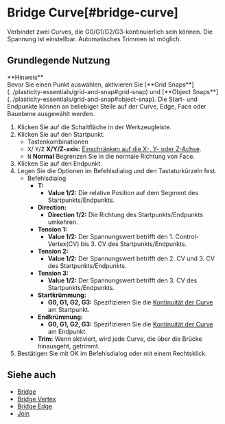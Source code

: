 
# Bridge Curve[#bridge-curve]

<Reference shortcut="" command="Bridge Curve" button="" />

Verbindet zwei Curves, die G0/G1/G2/G3-kontinuierlich sein können. Die Spannung ist einstellbar. Automatisches Trimmen ist möglich.

## Grundlegende Nutzung

<Callout emoji="❗">
    **Hinweis**<br />
Bevor Sie einen Punkt auswählen, aktivieren Sie [**Grid Snaps**](../plasticity-essentials/grid-and-snap#grid-snap) und [**Object Snaps**](../plasticity-essentials/grid-and-snap#object-snap).
</Callout>
<Callout type="info" emoji="ℹ️">
Die Start- und Endpunkte können an beliebiger Stelle auf der Curve, Edge, Face oder Bauebene ausgewählt werden.
</Callout>

1. Klicken Sie auf die Schaltfläche <ButtonIcon type="button-bridge-curve" /> in der Werkzeugleiste.
2. Klicken Sie auf den Startpunkt.
   - <Kst>Tastenkombinationen</Kst>
   - <kbd>X</kbd>/ <kbd>Y</kbd>/<kbd>Z</kbd> **X/Y/Z-axis:** [Einschränken auf die X-, Y- oder Z-Achse](./sketching-essentials#constrain-to-an-axis).
   - <kbd>N</kbd> **Normal** Begrenzen Sie in die normale Richtung von Face.  
3. Klicken Sie auf den Endpunkt.  
4. Legen Sie die Optionen im Befehlsdialog und den Tastaturkürzeln fest.
     - <Kst>Befehlsdialog</Kst>
          - **T:**
               - **Value 1/2:** Die relative Position auf dem Segment des Startpunkts/Endpunkts.
          - **Direction:** 
               - **Direction 1/2:** Die Richtung des Startpunkts/Endpunkts umkehren.
          - **Tension 1:**
               - **Value 1/2:** Der Spannungswert betrifft den 1. Control-Vertex(CV) bis 3. CV des Startpunkts/Endpunkts.
          - **Tension 2:**
               - **Value 1/2:** Der Spannungswert betrifft den 2. CV und 3. CV des Startpunkts/Endpunkts.
          - **Tension 3:**
               - **Value 1/2:** Der Spannungswert betrifft den 3. CV des Startpunkts/Endpunkts.
          - **Startkrümmung:**
               - **G0, G1, G2, G3:** Spezifizieren Sie die [Kontinuität der Curve](../cad-essentials/continuity-curve-and-surface) am Startpunkt.
          -  **Endkrümmung:**
               - **G0, G1, G2, G3:** Spezifizieren Sie die [Kontinuität der Curve](../cad-essentials/continuity-curve-and-surface) am Endpunkt.      
          - **Trim:** Wenn aktiviert, wird jede Curve, die über die Brücke hinausgeht, getrimmt.
5. Bestätigen Sie mit OK im Befehlsdialog oder mit einem Rechtsklick.

<VideoPlayer fileName="bridge-curve"/>

## Siehe auch
- [Bridge](./bridge)
- [Bridge Vertex](./bridge-vertex)
- [Bridge Edge](./bridge-edge)
- [Join](./join)